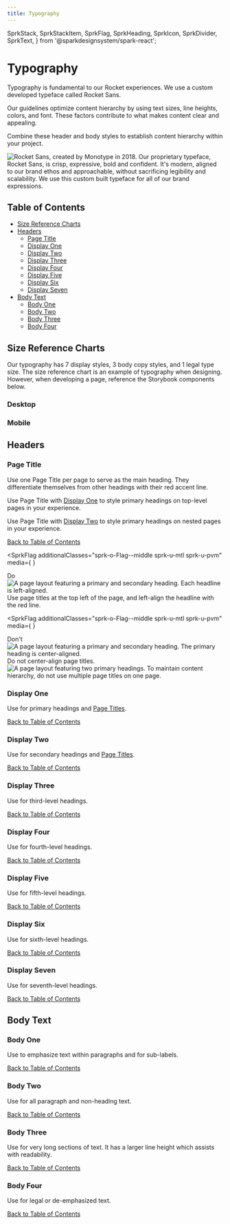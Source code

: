 ```yaml
---
title: Typography
---
```


  SprkStack,
  SprkStackItem,
  SprkFlag,
  SprkHeading,
  SprkIcon,
  SprkDivider,
  SprkText,
} from '@sparkdesignsystem/spark-react';






# Typography

Typography is fundamental to our Rocket experiences. We use a custom developed typeface called Rocket Sans.

Our guidelines optimize content hierarchy by using text sizes, line heights, colors, and font. These factors contribute to what makes content clear and appealing.

Combine these header and body styles to establish content hierarchy within your project.

<div class="sprk-u-Measure">
  <img
    srcset={specimenSet}
    src={specimen}
    sizes="(min-width: 1120px) 1120px,
              (min-width: 1680px) 1680px,
              560px"
    alt="Rocket Sans, created by Monotype in 2018. Our proprietary typeface,
      Rocket Sans, is crisp, expressive, bold and confident. It's modern,
      aligned to our brand ethos and approachable, without sacrificing
      legibility and scalability. We use this custom built typeface for
      all of our brand expressions."
  />
</div>

<h2 class="docs-b-h2 sprk-b-TypeDisplayTwo sprk-u-mbl sprk-u-Measure">Table of Contents</h2>
<ul class="sprk-b-List sprk-b-List--bare">
  <li>
    <a href="#size-reference-charts">
      Size Reference Charts
    </a>
  </li>
  <li>
    <a href="#headers">
      Headers
    </a>
    <ul class="sprk-b-List sprk-b-List--indented sprk-u-Measure sprk-u-mvs">
      <li>
        <a href="#page-title">
          Page Title
        </a>
      </li>
      <li>
        <a href="#display-one">
          Display One
        </a>
      </li>
     <li>
        <a href="#display-two">
          Display Two
        </a>
      </li>
      <li>
        <a href="#display-three">
          Display Three
        </a>
      </li>
      <li>
        <a href="#display-four">
          Display Four
        </a>
      </li>
      <li>
        <a href="#display-five">
          Display Five
        </a>
      </li>
      <li>
        <a href="#display-six">
          Display Six
        </a>
      </li>
      <li>
        <a href="#display-seven">
          Display Seven
        </a>
      </li>
    </ul>
  </li>
  <li>
    <a href="#body-text">
      Body Text
    </a>
    <ul class="sprk-b-List sprk-b-List--indented sprk-u-Measure sprk-u-mvs">
      <li>
        <a href="#body-one">
          Body One
        </a>
      </li>
      <li>
        <a href="#body-two">
          Body Two
        </a>
      </li>
      <li>
        <a href="#body-three">
          Body Three
        </a>
      </li>
      <li>
        <a href="#body-four">
          Body Four
        </a>
      </li>
    </ul>
  </li>

</ul>

<SprkDivider element="span"/>

## Size Reference Charts

Our typography has 7 display styles, 3 body copy styles, and 1 legal type size.
The size reference chart is an example of typography when designing.
However, when developing a page, reference the Storybook components below.

<div class="sprk-o-Stack sprk-o-Stack--medium sprk-o-Stack--split@xl">
  <div class="sprk-b-TableContainer sprk-o-Stack__item">
    <h3 class="sprk-b-TypeDisplayFive">Desktop</h3>
    <TypographyTable category="desktop" />
  </div>

  <div class="sprk-b-TableContainer sprk-o-Stack__item">
    <h3 class="sprk-b-TypeDisplayFive">Mobile</h3>
    <TypographyTable category="mobile" />
  </div>
</div>

<SprkDivider element="span" />

## Headers

### Page Title

Use one Page Title per page to serve as the main heading. They differentiate themselves from other headings with their red accent line.

Use Page Title with [Display One](#display-one) to style primary headings on top-level pages in your experience.

Use Page Title with [Display Two](#display-two) to style primary headings on nested pages in your experience.

<ComponentPreview
  componentName="typography--page-title"
  componentType="foundations"
  titleAttr="Page Title Example"
  hasHTML
  hasReact
  hasAngular
/>

<div class="sprk-u-Measure">
  <a class="sprk-b-Link sprk-u-Float--right" href="#table-of-contents">
    Back to Table of Contents
  </a>
</div>

<SprkFlag
  additionalClasses="sprk-o-Flag--middle sprk-u-mtl sprk-u-pvm"
  media={
    <SprkIcon
      iconName="check-mark"
      additionalClasses="sprk-c-Icon--l sprk-c-Icon--stroke-current-color sprk-c-Icon--filled-current-color sprk-u-Color--green"
      aria-hidden="true"
    />
  }
>
  <SprkHeading element="span" variant="displayFour">
    Do
  </SprkHeading>
</SprkFlag>

<SprkStack>
  <SprkStackItem>
    <div class="sprk-u-Measure">
      <img
        srcset={pageTitleDoSet}
        src={pageTitleDo}
        sizes="(min-width: 1120px) 1120px,
                      (min-width: 1680px) 1680px,
                      560px"
        alt="A page layout featuring a primary and secondary heading. Each headline is left-aligned."
      />
    </div>
  </SprkStackItem>
  <SprkStackItem>
    <SprkText variant="bodyTwo" additionalClasses="sprk-u-Measure">
      Use page titles at the top left of the page, and left-align the headline with
      the red line.
    </SprkText>
  </SprkStackItem>
</SprkStack>

<SprkFlag
  additionalClasses="sprk-o-Flag--middle sprk-u-mtl sprk-u-pvm"
  media={
    <SprkIcon
      iconName="close-circle"
      additionalClasses="sprk-c-Icon--l sprk-c-Icon--stroke-current-color sprk-c-Icon--filled-current-color sprk-u-Color--orange"
      aria-hidden="true"
    />
  }
>
  <SprkHeading element="span" variant="displayFour">
    Don't
  </SprkHeading>
</SprkFlag>

<SprkStack itemSpacing="medium" splitAt="small">
  <SprkStackItem additionalClasses="sprk-o-Stack__item--half@s">
    <SprkStack>
      <SprkStackItem>
        <img
          srcset={pageTitleDontSet}
          src={pageTitleDont}
          sizes="(min-width: 1120px) 1120px,
                (min-width: 1680px) 1680px,
                560px"
          alt="A page layout featuring a primary and secondary heading. The primary heading is center-aligned."
        />
      </SprkStackItem>
      <SprkStackItem>
        <SprkText
          variant="bodyTwo"
          additionalClasses="sprk-u-Measure"
        >
          Do not center-align page titles.
        </SprkText>
      </SprkStackItem>
    </SprkStack>

  </SprkStackItem>
  <SprkStackItem additionalClasses="sprk-o-Stack__item--half@s">
    <SprkStack>
      <SprkStackItem>
        <img
          srcset={pageTitleDont2Set}
          src={pageTitleDont2}
          sizes="(min-width: 1120px) 1120px,
                    (min-width: 1680px) 1680px,
                    560px"
          alt="A page layout featuring two primary headings."
        />
      </SprkStackItem>
      <SprkStackItem>
        <SprkText
          variant="bodyTwo"
          additionalClasses="sprk-u-Measure"
        >
          To maintain content hierarchy, do not use multiple page titles on one page.
        </SprkText>
      </SprkStackItem>
    </SprkStack>
  </SprkStackItem>
</SprkStack>

### Display One

Use for primary headings and [Page Titles](#page-title).

<ComponentPreview
  componentName="typography--display-one"
  componentType="foundations"
  titleAttr="Display One Example"
  hasHTML
  hasReact
  hasAngular
/>
<div class="sprk-u-Measure">
  <a class="sprk-b-Link sprk-u-Float--right" href="#table-of-contents">
    Back to Table of Contents
  </a>
</div>

### Display Two

Use for secondary headings and [Page Titles](#page-title).

<ComponentPreview
  componentName="typography--display-two"
  componentType="foundations"
  titleAttr="Display Two Example"
  hasHTML
  hasReact
  hasAngular
/>
<div class="sprk-u-Measure">
  <a class="sprk-b-Link sprk-u-Float--right" href="#table-of-contents">
    Back to Table of Contents
  </a>
</div>

### Display Three

Use for third-level headings.

<ComponentPreview
  componentName="typography--display-three"
  componentType="foundations"
  titleAttr="Display Three Example"
  hasHTML
  hasReact
  hasAngular
/>
<div class="sprk-u-Measure">
  <a class="sprk-b-Link sprk-u-Float--right" href="#table-of-contents">
    Back to Table of Contents
  </a>
</div>

### Display Four

Use for fourth-level headings.

<ComponentPreview
  componentName="typography--display-four"
  componentType="foundations"
  titleAttr="Display Four Example"
  hasHTML
  hasReact
  hasAngular
/>
<div class="sprk-u-Measure">
  <a class="sprk-b-Link sprk-u-Float--right" href="#table-of-contents">
    Back to Table of Contents
  </a>
</div>

### Display Five

Use for fifth-level headings.

<ComponentPreview
  componentName="typography--display-five"
  componentType="foundations"
  titleAttr="Display Five Example"
  hasHTML
  hasReact
  hasAngular
/>
<div class="sprk-u-Measure">
  <a class="sprk-b-Link sprk-u-Float--right" href="#table-of-contents">
    Back to Table of Contents
  </a>
</div>

### Display Six

Use for sixth-level headings.

<ComponentPreview
  componentName="typography--display-six"
  componentType="foundations"
  titleAttr="Display Six Example"
  hasHTML
  hasReact
  hasAngular
/>
<div class="sprk-u-Measure">
  <a class="sprk-b-Link sprk-u-Float--right" href="#table-of-contents">
    Back to Table of Contents
  </a>
</div>

### Display Seven

Use for seventh-level headings.

<ComponentPreview
  componentName="typography--display-seven"
  componentType="foundations"
  titleAttr="Display Seven Example"
  hasHTML
  hasReact
  hasAngular
/>
<div class="sprk-u-Measure">
  <a class="sprk-b-Link sprk-u-Float--right" href="#table-of-contents">
    Back to Table of Contents
  </a>
</div>

## Body Text

### Body One

Use to emphasize text within paragraphs and for sub-labels.

<ComponentPreview
  componentName="typography--body-one"
  componentType="foundations"
  titleAttr="Body One Example"
  hasHTML
  hasReact
  hasAngular
/>
<div class="sprk-u-Measure">
  <a class="sprk-b-Link sprk-u-Float--right" href="#table-of-contents">
    Back to Table of Contents
  </a>
</div>

### Body Two

Use for all paragraph and non-heading text.

<ComponentPreview
  componentName="typography--body-two"
  componentType="foundations"
  titleAttr="Body Two Example"
  hasHTML
  hasReact
  hasAngular
/>
<div class="sprk-u-Measure">
  <a class="sprk-b-Link sprk-u-Float--right" href="#table-of-contents">
    Back to Table of Contents
  </a>
</div>

### Body Three

Use for very long sections of text. It has a larger line height which assists with readability.

<ComponentPreview
  componentName="typography--body-three"
  componentType="foundations"
  titleAttr="Body Three Example"
  hasHTML
  hasReact
  hasAngular
/>
<div class="sprk-u-Measure">
  <a class="sprk-b-Link sprk-u-Float--right" href="#table-of-contents">
    Back to Table of Contents
  </a>
</div>

### Body Four

Use for legal or de-emphasized text.

<ComponentPreview
  componentName="typography--body-four"
  componentType="foundations"
  titleAttr="Body Four Example"
  hasHTML
  hasReact
  hasAngular
/>
<div class="sprk-u-Measure">
  <a class="sprk-b-Link sprk-u-Float--right" href="#table-of-contents">
    Back to Table of Contents
  </a>
</div>
